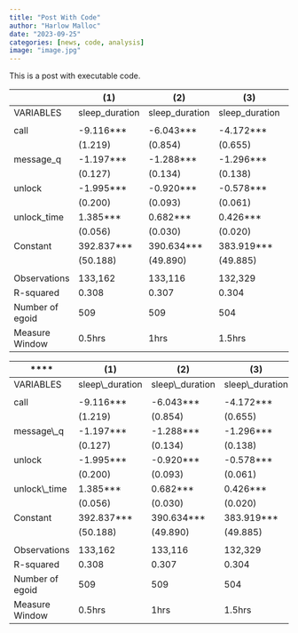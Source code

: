 ```yaml
---
title: "Post With Code"
author: "Harlow Malloc"
date: "2023-09-25"
categories: [news, code, analysis]
image: "image.jpg"
---
```


This is a post with executable code.

|                 | (1)             | (2)             | (3)             | (4)             | (5)             | (6)             | (7)             | (8)             | (9)             | (10)            |
|-----------------|-----------------|-----------------|-----------------|-----------------|-----------------|-----------------|-----------------|-----------------|-----------------|-----------------|
| VARIABLES       | sleep\_duration | sleep\_duration | sleep\_duration | sleep\_duration | sleep\_duration | sleep\_duration | sleep\_duration | sleep\_duration | sleep\_duration | sleep\_duration |
|                 |                 |                 |                 |                 |                 |                 |                 |                 |                 |                 |
| call            | -9.116***       | -6.043***       | -4.172***       | -3.578***       | -2.808***       | -2.441***       | -4.013***       | -1.670***       | -1.413***       | -1.114***       |
|                 | (1.219)         | (0.854)         | (0.655)         | (0.501)         | (0.390)         | (0.306)         | (0.652)         | (0.241)         | (0.216)         | (0.189)         |
| message\_q      | -1.197***       | -1.288***       | -1.296***       | -1.207***       | -0.954***       | -0.744***       | -1.294***       | -0.485***       | -0.318**        | -0.230          |
|                 | (0.127)         | (0.134)         | (0.138)         | (0.143)         | (0.147)         | (0.151)         | (0.140)         | (0.157)         | (0.162)         | (0.170)         |
| unlock          | -1.995***       | -0.920***       | -0.578***       | -0.389***       | -0.220***       | -0.134***       | -0.091***       | -0.074***       | -0.057***       | -0.045***       |
|                 | (0.200)         | (0.093)         | (0.061)         | (0.045)         | (0.028)         | (0.021)         | (0.017)         | (0.015)         | (0.013)         | (0.012)         |
| unlock\_time    | 1.385***        | 0.682***        | 0.426***        | 0.291***        | 0.169***        | 0.109***        | 0.074***        | 0.056***        | 0.042***        | 0.035***        |
|                 | (0.056)         | (0.030)         | (0.020)         | (0.015)         | (0.009)         | (0.007)         | (0.006)         | (0.005)         | (0.004)         | (0.004)         |
| Constant        | 392.837***      | 390.634***      | 383.919***      | 391.032***      | 391.854***      | 390.281***      | 394.368***      | 386.860***      | 369.686***      | 368.335***      |
|                 | (50.188)        | (49.890)        | (49.885)        | (49.827)        | (49.951)        | (50.071)        | (50.230)        | (50.271)        | (49.916)        | (49.843)        |
|                 |                 |                 |                 |                 |                 |                 |                 |                 |                 |                 |
| Observations    | 133,162         | 133,116         | 132,329         | 133,059         | 132,996         | 132,984         | 132,969         | 132,951         | 133,192         | 133,181         |
| R-squared       | 0.308           | 0.307           | 0.304           | 0.302           | 0.300           | 0.298           | 0.298           | 0.297           | 0.296           | 0.296           |
| Number of egoid | 509             | 509             | 504             | 509             | 509             | 509             | 509             | 509             | 509             | 509             |
| Measure Window  | 0.5hrs          | 1hrs            | 1.5hrs          | 2hrs            | 3hrs            | 4hrs            | 5hrs            | 6hrs            | 7hrs            | 8hrs            |




| ****            | **\(1\)**         | **\(2\)**         | **\(3\)**         | **\(4\)**         | **\(5\)**         | **\(6\)**         | **\(7\)**         | **\(8\)**         | **\(9\)**         | **\(10\)**        |
|-----------------|-------------------|-------------------|-------------------|-------------------|-------------------|-------------------|-------------------|-------------------|-------------------|-------------------|
| VARIABLES       | sleep\\\_duration | sleep\\\_duration | sleep\\\_duration | sleep\\\_duration | sleep\\\_duration | sleep\\\_duration | sleep\\\_duration | sleep\\\_duration | sleep\\\_duration | sleep\\\_duration |
|                 |                   |                   |                   |                   |                   |                   |                   |                   |                   |                   |
| call            | \-9\.116\*\*\*    | \-6\.043\*\*\*    | \-4\.172\*\*\*    | \-3\.578\*\*\*    | \-2\.808\*\*\*    | \-2\.441\*\*\*    | \-4\.013\*\*\*    | \-1\.670\*\*\*    | \-1\.413\*\*\*    | \-1\.114\*\*\*    |
|                 | \(1\.219\)        | \(0\.854\)        | \(0\.655\)        | \(0\.501\)        | \(0\.390\)        | \(0\.306\)        | \(0\.652\)        | \(0\.241\)        | \(0\.216\)        | \(0\.189\)        |
| message\\\_q    | \-1\.197\*\*\*    | \-1\.288\*\*\*    | \-1\.296\*\*\*    | \-1\.207\*\*\*    | \-0\.954\*\*\*    | \-0\.744\*\*\*    | \-1\.294\*\*\*    | \-0\.485\*\*\*    | \-0\.318\*\*      | \-0\.230          |
|                 | \(0\.127\)        | \(0\.134\)        | \(0\.138\)        | \(0\.143\)        | \(0\.147\)        | \(0\.151\)        | \(0\.140\)        | \(0\.157\)        | \(0\.162\)        | \(0\.170\)        |
| unlock          | \-1\.995\*\*\*    | \-0\.920\*\*\*    | \-0\.578\*\*\*    | \-0\.389\*\*\*    | \-0\.220\*\*\*    | \-0\.134\*\*\*    | \-0\.091\*\*\*    | \-0\.074\*\*\*    | \-0\.057\*\*\*    | \-0\.045\*\*\*    |
|                 | \(0\.200\)        | \(0\.093\)        | \(0\.061\)        | \(0\.045\)        | \(0\.028\)        | \(0\.021\)        | \(0\.017\)        | \(0\.015\)        | \(0\.013\)        | \(0\.012\)        |
| unlock\\\_time  | 1\.385\*\*\*      | 0\.682\*\*\*      | 0\.426\*\*\*      | 0\.291\*\*\*      | 0\.169\*\*\*      | 0\.109\*\*\*      | 0\.074\*\*\*      | 0\.056\*\*\*      | 0\.042\*\*\*      | 0\.035\*\*\*      |
|                 | \(0\.056\)        | \(0\.030\)        | \(0\.020\)        | \(0\.015\)        | \(0\.009\)        | \(0\.007\)        | \(0\.006\)        | \(0\.005\)        | \(0\.004\)        | \(0\.004\)        |
| Constant        | 392\.837\*\*\*    | 390\.634\*\*\*    | 383\.919\*\*\*    | 391\.032\*\*\*    | 391\.854\*\*\*    | 390\.281\*\*\*    | 394\.368\*\*\*    | 386\.860\*\*\*    | 369\.686\*\*\*    | 368\.335\*\*\*    |
|                 | \(50\.188\)       | \(49\.890\)       | \(49\.885\)       | \(49\.827\)       | \(49\.951\)       | \(50\.071\)       | \(50\.230\)       | \(50\.271\)       | \(49\.916\)       | \(49\.843\)       |
|                 |                   |                   |                   |                   |                   |                   |                   |                   |                   |                   |
| Observations    | 133,162           | 133,116           | 132,329           | 133,059           | 132,996           | 132,984           | 132,969           | 132,951           | 133,192           | 133,181           |
| R\-squared      | 0\.308            | 0\.307            | 0\.304            | 0\.302            | 0\.300            | 0\.298            | 0\.298            | 0\.297            | 0\.296            | 0\.296            |
| Number of egoid | 509               | 509               | 504               | 509               | 509               | 509               | 509               | 509               | 509               | 509               |
| Measure Window  | 0\.5hrs           | 1hrs              | 1\.5hrs           | 2hrs              | 3hrs              | 4hrs              | 5hrs              | 6hrs              | 7hrs              | 8hrs              |
